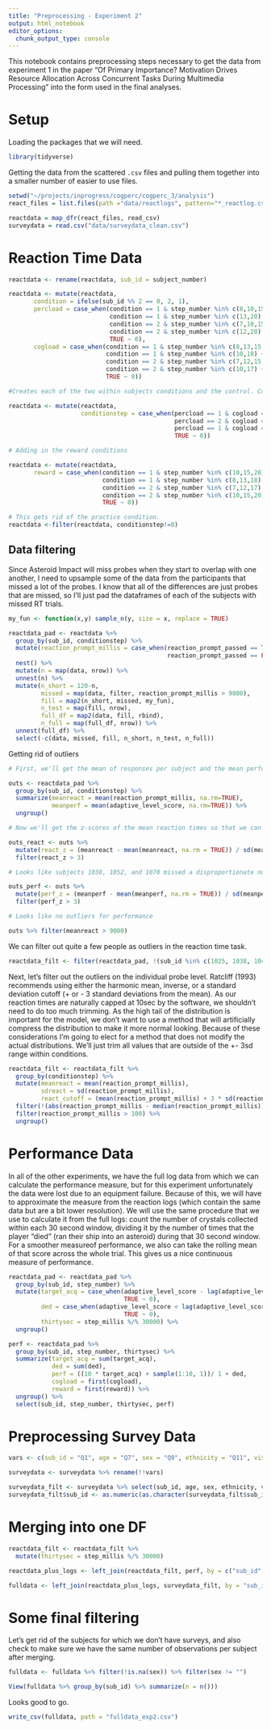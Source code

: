 ```yaml
---
title: "Preprocessing - Experiment 2"
output: html_notebook
editor_options: 
  chunk_output_type: console
---
```


This notebook contains preprocessing steps necessary to get the data from experiment 1 in the paper "Of Primary Importance? Motivation Drives Resource Allocation Across Concurrent Tasks During Multimedia Processing" into the form used in the final analyses.

# Setup
Loading the packages that we will need.

```r
library(tidyverse)
```

Getting the data from the scattered `.csv` files and pulling them together into a smaller number of easier to use files.  

```r

setwd("~/projects/inprogress/cogperc/cogperc_3/analysis")
react_files = list.files(path ="data/reactlogs", pattern="*_reactlog.csv", full.names = TRUE)

reactdata = map_dfr(react_files, read_csv)
surveydata = read.csv("data/surveydata_clean.csv")

```

# Reaction Time Data

```r

reactdata <- rename(reactdata, sub_id = subject_number)

reactdata <- mutate(reactdata,
       condition = ifelse(sub_id %% 2 == 0, 2, 1),
       percload = case_when(condition == 1 & step_number %in% c(8,10,15,18) ~ 1,
                            condition == 1 & step_number %in% c(13,20) ~ 2,
                            condition == 2 & step_number %in% c(7,10,15,17) ~ 1,
                            condition == 2 & step_number %in% c(12,20) ~ 2,
                            TRUE ~ 0),
       cogload = case_when(condition == 1 & step_number %in% c(8,13,15,20) ~ 1,
                           condition == 1 & step_number %in% c(10,18) ~ 2,
                           condition == 2 & step_number %in% c(7,12,15,20) ~ 1,
                           condition == 2 & step_number %in% c(10,17) ~ 2, 
                           TRUE ~ 0))

#Creates each of the two within subjects conditions and the control. Control  = 1, percload = 2, cogload = 3

reactdata <- mutate(reactdata,
                    conditionstep = case_when(percload == 1 & cogload == 1 ~ 1,
                                              percload == 2 & cogload == 1 ~ 2,
                                              percload == 1 & cogload == 2 ~ 3,
                                              TRUE ~ 0))

# Adding in the reward conditions 

reactdata <- mutate(reactdata,
       reward = case_when(condition == 1 & step_number %in% c(10,15,20) ~ 1,
                          condition == 1 & step_number %in% c(8,13,18) ~ 2,
                          condition == 2 & step_number %in% c(7,12,17) ~ 1,
                          condition == 2 & step_number %in% c(10,15,20) ~ 2, 
                          TRUE ~ 0))

# This gets rid of the practice condition.
reactdata <-filter(reactdata, conditionstep!=0)

```

## Data filtering

Since Asteroid Impact will miss probes when they start to overlap with one another, I need to upsample some of the data from the participants that missed a lot of the probes. I know that all of the differences are just probes that are missed, so I'll just pad the dataframes of each of the subjects with missed RT trials.  

```r

my_fun <- function(x,y) sample_n(y, size = x, replace = TRUE)

reactdata_pad <- reactdata %>% 
  group_by(sub_id, conditionstep) %>% 
  mutate(reaction_prompt_millis = case_when(reaction_prompt_passed == TRUE ~ reaction_prompt_millis,
                                            reaction_prompt_passed == FALSE ~ 10000)) %>%
  nest() %>%
  mutate(n = map(data, nrow)) %>%
  unnest(n) %>%
  mutate(n_short = 120-n,
         missed = map(data, filter, reaction_prompt_millis > 9800),
         fill = map2(n_short, missed, my_fun),
         n_test = map(fill, nrow),
         full_df = map2(data, fill, rbind),
         n_full = map(full_df, nrow)) %>% 
  unnest(full_df) %>%
  select(-c(data, missed, fill, n_short, n_test, n_full))

```

Getting rid of outliers

```r
# First, we'll get the mean of responses per subject and the mean performance per subject

outs <- reactdata_pad %>% 
  group_by(sub_id, conditionstep) %>% 
  summarize(meanreact = mean(reaction_prompt_millis, na.rm=TRUE), 
            meanperf = mean(adaptive_level_score, na.rm=TRUE)) %>%
  ungroup()

# Now we'll get the z-scores of the mean reaction times so that we can filter those > 3

outs_react <- outs %>%
  mutate(react_z = (meanreact - mean(meanreact, na.rm = TRUE)) / sd(meanreact)) %>%
  filter(react_z > 3)

# Looks like subjects 1038, 1052, and 1070 missed a disproportionate number of STRTs

outs_perf <- outs %>%
  mutate(perf_z = (meanperf - mean(meanperf, na.rm = TRUE)) / sd(meanperf)) %>%
  filter(perf_z > 3)

# Looks like no outliers for performance

outs %>% filter(meanreact > 9000)

```

We can filter out quite a few people as outliers in the reaction time task. 

```r
reactdata_filt <- filter(reactdata_pad, !(sub_id %in% c(1025, 1038, 1041, 1052, 1070, 1102, 1063, 1040)))
```

Next, let's filter out the outliers on the individual probe level. Ratcliff (1993) recommends using either the harmonic mean, inverse, or a standard deviation cutoff (+ or - 3 standard deviations from the mean). As our reaction times are naturally capped at 10sec by the software, we shouldn't need to do too much trimming. As the high tail of the distribution is important for the model, we don't want to use a method that will artificially compress the distribution to make it more normal looking. Because of these considerations I'm going to elect for a method that does not modify the actual distributions. We'll just trim all values that are outside of the +- 3sd range within conditions.

```r

reactdata_filt <- reactdata_filt %>% 
  group_by(conditionstep) %>% 
  mutate(meanreact = mean(reaction_prompt_millis), 
         sdreact = sd(reaction_prompt_millis), 
         react_cutoff = (mean(reaction_prompt_millis) + 3 * sd(reaction_prompt_millis))) %>%
  filter(!(abs(reaction_prompt_millis - median(reaction_prompt_millis)) > 3*sd(reaction_prompt_millis))) %>% 
  filter(reaction_prompt_millis > 100) %>%
  ungroup()

```

# Performance Data

In all of the other experiments, we have the full log data from which we can calculate the performance measure, but for this experiment unfortunately the data were lost due to an equipment failure. Because of this, we will have to approximate the measure from the reaction logs (which contain the same data but are a bit lower resolution). We will use the same procedure that we use to calculate it from the full logs: count the number of crystals collected within each 30 second window, dividing it by the number of times that the player "died" (ran their ship into an asteroid) during that 30 second window. For a smoother measureof performance, we also can take the rolling mean of that score across the whole trial. This gives us a nice continuous measure of performance. 


```r
reactdata_pad <- reactdata_pad %>% 
  group_by(sub_id, step_number) %>%
  mutate(target_acq = case_when(adaptive_level_score - lag(adaptive_level_score) >= .2 ~ 1, 
                                TRUE ~ 0),
         ded = case_when(adaptive_level_score < lag(adaptive_level_score) ~ 1, 
                                TRUE ~ 0),
         thirtysec = step_millis %/% 30000) %>%
  ungroup()

perf <- reactdata_pad %>%
  group_by(sub_id, step_number, thirtysec) %>%
  summarize(target_acq = sum(target_acq),
            ded = sum(ded),
            perf = ((10 * target_acq) + sample(1:10, 1))/ 1 + ded,
            cogload = first(cogload),
            reward = first(reward)) %>%
  ungroup() %>%
  select(sub_id, step_number, thirtysec, perf)

```

# Preprocessing Survey Data

```r
vars <- c(sub_id = "Q1", age = "Q7", sex = "Q9", ethnicity = "Q11", vision = "Q56", handedness = "Q57", vg_skill = "Q70_1")

surveydata <- surveydata %>% rename(!!vars)

surveydata_filt <- surveydata %>% select(sub_id, age, sex, ethnicity, vision, handedness, vg_skill) %>% slice(3:n())
surveydata_filt$sub_id <- as.numeric(as.character(surveydata_filt$sub_id))
```

# Merging into one DF

```r
reactdata_filt <- reactdata_filt %>% 
  mutate(thirtysec = step_millis %/% 30000)

reactdata_plus_logs <- left_join(reactdata_filt, perf, by = c("sub_id", "step_number", "thirtysec"))

fulldata <- left_join(reactdata_plus_logs, surveydata_filt, by = "sub_id")
```

# Some final filtering

Let's get rid of the subjects for which we don't have surveys, and also check to make sure we have the same number of observations per subject after merging.

```r
fulldata <- fulldata %>% filter(!is.na(sex)) %>% filter(sex != "")

View(fulldata %>% group_by(sub_id) %>% summarize(n = n()))

```

Looks good to go.

```r
write_csv(fulldata, path = "fulldata_exp2.csv")
```

